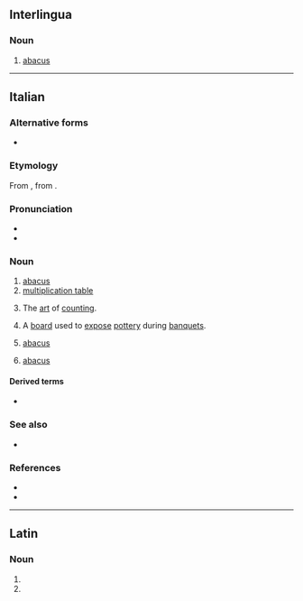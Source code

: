 {{also|Abaco|ábaco}}
==Interlingua==

===Noun===
{{ia-noun}}

# [[abacus]]

----

==Italian==

===Alternative forms===
* {{alter|it|abbaco||uncommon, except in the meaning of “art of counting”}}

===Etymology===
From {{etyl|la|it}} {{m|la|abacus||counting board}}, from {{etyl|grc|it}} {{m|grc|ἄβαξ||board}}.

===Pronunciation===
* {{IPA|/ˈa.ba.ko/|[ˈäːbäko̞]|lang=it}}
* {{hyphenation|à|ba|co|lang=it}}

===Noun===
{{it-noun|m}}

# [[abacus]] {{gloss|calculating frame}}
# [[multiplication table]]
#: {{syn|it|tavola pitagorica}}
# The [[art]] of [[counting]].
# {{lb|it|historical|Ancient Rome}} A [[board]] used to [[expose]] [[pottery]] during [[banquet]]s.
# {{lb|it|furniture}} [[abacus]] {{gloss|church furniture}}
#: {{syn|it|credenza|q1=more commone}}
# {{lb|it|architecture}} [[abacus]] {{gloss|uppermost portion of the capital of a column}}

====Derived terms====
* {{l|it|abachista}}

===See also===
* {{l|it|pallottoliere}}

===References===
* {{R:it:Trec}}
* {{R:CIE}}

----

==Latin==

===Noun===
{{la-noun-form|abacō|g=m}}

# {{inflection of|abacus||dat|s|lang=la}}
# {{inflection of|abacus||abl|s|lang=la}}